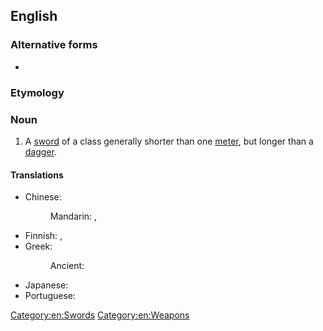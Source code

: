 {{also|short-sword|short sword}}
==English==

===Alternative forms===
* {{l|en|short sword}}

===Etymology===
{{compound|en|short|sword}}

===Noun===
{{en-noun}}

# A [[sword]] of a class generally shorter than one [[meter]], but longer than a [[dagger]].

====Translations====
{{trans-top|sword}}
* Chinese:
*: Mandarin: {{t+|cmn|短劍}}, {{t+|cmn|短剑|tr=duǎnjiàn}}
{{trans-mid}}
* Finnish: {{t|fi|[[lyhyt]] [[miekka]]}}, {{t|fi|lyhytmiekka}}
* Greek:
*: Ancient: {{t|grc|μάχαιρα|f}}
* Japanese: {{t|ja|ショートソード|tr=shōtosōdo}}
* Portuguese: {{t-needed|pt}}
{{trans-bottom}}

[[Category:en:Swords]]
[[Category:en:Weapons]]